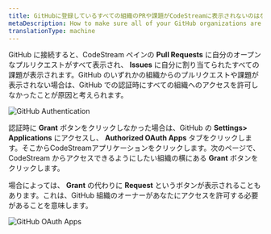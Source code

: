 ```yaml
---
title: GitHubに登録しているすべての組織のPRや課題がCodeStreamに表示されないのはなぜですか？
metaDescription: How to make sure all of your GitHub organizations are listed in CodeStream.
translationType: machine
---
```




GitHub に接続すると、CodeStream ペインの **Pull Requests** に自分のオープンなプルリクエストがすべて表示され、 **Issues** に自分に割り当てられたすべての課題が表示されます。GitHub のいずれかの組織からのプルリクエストや課題が表示されない場合は、GitHub での認証時にすべての組織へのアクセスを許可しなかったことが原因と考えられます。

<img
  alt="GitHub Authentication"
  src={codestreamGithubAuthentication}
/>

認証時に **Grant** ボタンをクリックしなかった場合は、GitHub の **Settings> Applications** にアクセスし、 **Authorized OAuth Apps** タブをクリックします。そこからCodeStreamアプリケーションをクリックします。次のページで、CodeStream からアクセスできるようにしたい組織の横にある **Grant** ボタンをクリックします。

場合によっては、 **Grant** の代わりに **Request** というボタンが表示されることもあります。これは、GitHub 組織のオーナーがあなたにアクセスを許可する必要があることを意味します。

<img
  alt="GitHub OAuth Apps"
  src={codestreamGithubOauthApps}
/>